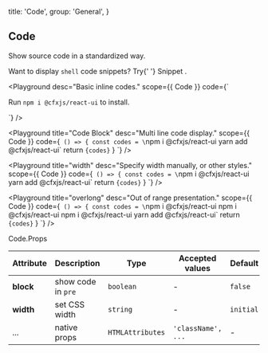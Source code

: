 
  title: 'Code',
  group: 'General',
}

## Code

Show source code in a standardized way.

<Note>
  Want to display <Code>shell</Code> code snippets? Try{' '}
  <NextLink href="/en-us/components/snippet">
    <Link>Snippet</Link>
  </NextLink>
  .
</Note>

<Playground
  desc="Basic inline codes."
  scope={{ Code }}
  code={`
<p>Run <Code>npm i @cfxjs/react-ui</Code> to install.</p>
`}
/>

<Playground
  title="Code Block"
  desc="Multi line code display."
  scope={{ Code }}
  code={`
() => {
  const codes = \`npm i @cfxjs/react-ui
yarn add @cfxjs/react-ui\`
  return <Code block>{codes}</Code>
}
`}
/>

<Playground
  title="width"
  desc="Specify width manually, or other styles."
  scope={{ Code }}
  code={`
() => {
  const codes = \`npm i @cfxjs/react-ui
yarn add @cfxjs/react-ui\`
  return <Code block width="50%">{codes}</Code>
}
`}
/>

<Playground
  title="overlong"
  desc="Out of range presentation."
  scope={{ Code }}
  code={`
() => {
  const codes = \`npm i @cfxjs/react-ui npm i @cfxjs/react-ui npm i @cfxjs/react-ui
yarn add @cfxjs/react-ui\`
  return <Code block width="50%">{codes}</Code>
}
`}
/>

<Attributes edit="/pages/en-us/components/code.mdx">
<Attributes.Title>Code.Props</Attributes.Title>

| Attribute | Description        | Type             | Accepted values    | Default   |
| --------- | ------------------ | ---------------- | ------------------ | --------- |
| **block** | show code in `pre` | `boolean`        | -                  | `false`   |
| **width** | set CSS width      | `string`         | -                  | `initial` |
| ...       | native props       | `HTMLAttributes` | `'className', ...` | -         |

</Attributes>

